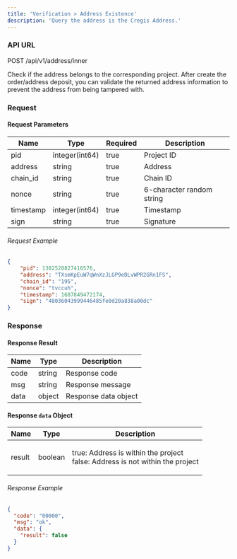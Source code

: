```yaml
---
title: 'Verification > Address Existence'
description: 'Query the address is the Cregis Address.'
---
```


### API URL

POST /api/v1/address/inner

Check if the address belongs to the corresponding project. After create the order/address deposit, you can validate the returned address information to prevent the address from being tampered with.

### Request

#### Request Parameters

| Name      | Type           | Required | Description     |
| --------- | -------------- | -------- | --------------- |
| pid       | integer(int64) | true     | Project ID      |
| address   | string         | true     | Address         |
| chain_id  | string         | true     | Chain ID        |
| nonce     | string         | true     | 6-character random string |
| timestamp | integer(int64) | true     | Timestamp       |
| sign      | string         | true     | Signature       |

###### Request Example

```json
{
    "pid": 1382528827416576,
    "address": "TXsmKpEuW7qWnXzJLGP9eDLvWPR2GRn1FS",
    "chain_id": "195",
    "nonce": "tvccuh",
    "timestamp": 1687849472174,
    "sign": "48036043999446485fe0d20a838a00dc"
}
```

### Response

#### Response Result

| Name  | Type   | Description        |
| ----- | ------ | ------------------ |
| code  | string | Response code      |
| msg   | string | Response message   |
| data  | object | Response data object |

#### Response `data` Object

| Name   | Type    | Description                                            |
| ------ | ------- | ------------------------------------------------------ |
| result | boolean | <p>true: Address is within the project<br/>false: Address is not within the project</p> |


###### Response Example

```json
{
  "code": "00000",
  "msg": "ok",
  "data": {
    "result": false
  }
}
```



